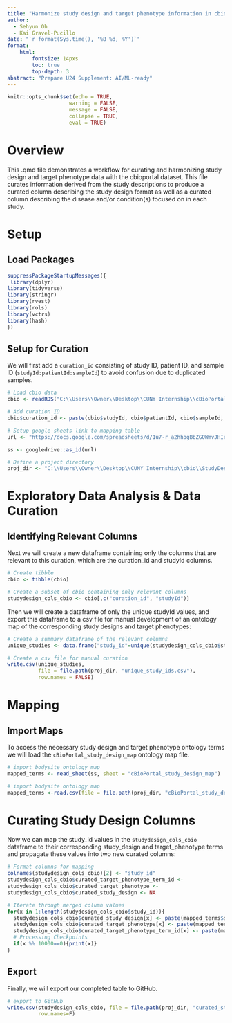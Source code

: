 ---
title: "Harmonize study design and target phenotype information in cbio data"
author:
  - Sehyun Oh
  - Kai Gravel-Pucillo
date: "`r format(Sys.time(), '%B %d, %Y')`"
format:
    html:
        fontsize: 14pxs
        toc: true
        top-depth: 3
abstract: "Prepare U24 Supplement: AI/ML-ready"
---

```{r setup, include=FALSE}
knitr::opts_chunk$set(echo = TRUE, 
                    warning = FALSE,
                    message = FALSE,
                    collapse = TRUE,
                    eval = TRUE)
```


# Overview

This .qmd file demonstrates a workflow for curating and harmonizing 
study design and target phenotype data with the cbioportal dataset.
This file curates information derived from the study descriptions to produce a 
curated column describing the study design format as well as a curated column
describing the disease and/or condition(s) focused on in each study.


# Setup

## Load Packages

```{r load}
suppressPackageStartupMessages({
 library(dplyr)
library(tidyverse)
library(stringr)
library(rvest)
library(rols)
library(vctrs)
library(hash)
})
```


## Setup for Curation

We will first add a `curation_id` consisting of study ID, patient ID, and sample ID (`studyId:patientId:sampleId`) to avoid confusion due to duplicated samples.
```{r curation_setup}
# Load cbio data
cbio <- readRDS("C:\\Users\\Owner\\Desktop\\CUNY Internship\\cBioPortal_all_clinicalData_combined_2023-05-18.rds")

# Add curation ID
cbio$curation_id <- paste(cbio$studyId, cbio$patientId, cbio$sampleId, sep = ":")

# Setup google sheets link to mapping table
url <- "https://docs.google.com/spreadsheets/d/1u7-r_a2hhbgBbZGOWmvJHIeRetol8lBKdOVNCGP83pA/edit#gid=0"

ss <- googledrive::as_id(url)

# Define a project directory
proj_dir <- "C:\\Users\\Owner\\Desktop\\CUNY Internship\\cbio\\StudyDesign\\"
```


# Exploratory Data Analysis & Data Curation

## Identifying Relevant Columns

Next we will create a new dataframe containing only the columns that are relevant
to this curation, which are the curation_id and studyId columns. 
```{r}
# Create tibble
cbio <- tibble(cbio)

# Create a subset of cbio containing only relevant columns
studydesign_cols_cbio <- cbio[,c("curation_id", "studyId")]
```

Then we will create a dataframe of only the unique studyId values, and export 
this dataframe to a csv file for manual development of an ontology map of the 
corresponding study designs and target phenotypes:
```{r}
# Create a summary dataframe of the relevant columns
unique_studies <- data.frame("study_id"=unique(studydesign_cols_cbio$studyId))

# Create a csv file for manual curation
write.csv(unique_studies, 
          file = file.path(proj_dir, "unique_study_ids.csv"),
          row.names = FALSE)
```


# Mapping

## Import Maps

To access the necessary study design and target phenotype ontology terms we will 
load the `cBioPortal_study_design_map` ontology map file.
```{r import_maps, eval=FALSE}
# import bodysite ontology map
mapped_terms <- read_sheet(ss, sheet = "cBioPortal_study_design_map")

# import bodysite ontology map
mapped_terms <-read.csv(file = file.path(proj_dir, "cBioPortal_study_design_map.csv"), header=T)
```


# Curating Study Design Columns

Now we can map the study_id values in the `studydesign_cols_cbio` dataframe to 
their corresponding study_design and target_phenotype terms and propagate these 
values into two new curated columns: 
```{r}
# Format columns for mapping
colnames(studydesign_cols_cbio)[2] <- "study_id"
studydesign_cols_cbio$curated_target_phenotype_term_id <-
studydesign_cols_cbio$curated_target_phenotype <-
studydesign_cols_cbio$curated_study_design <- NA

# Iterate through merged column values
for(x in 1:length(studydesign_cols_cbio$study_id)){
  studydesign_cols_cbio$curated_study_design[x] <- paste(mapped_terms$study_design[which(studydesign_cols_cbio$study_id[x]==mapped_terms$study_id)])
  studydesign_cols_cbio$curated_target_phenotype[x] <- paste(mapped_terms$target_phenotype[which(studydesign_cols_cbio$study_id[x]==mapped_terms$study_id)])
  studydesign_cols_cbio$curated_target_phenotype_term_id[x] <- paste(mapped_terms$target_phenotype_term_id[which(studydesign_cols_cbio$study_id[x]==mapped_terms$study_id)])
  # Processing Checkpoints
  if(x %% 10000==0){print(x)}
}
```


## Export

Finally, we will export our completed table to GitHub.
```{r export_curated_table, eval=FALSE}
# export to GitHub
write.csv(studydesign_cols_cbio, file = file.path(proj_dir, "curated_study_design.csv"), 
          row.names=F)
```